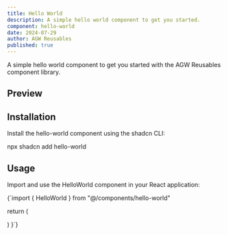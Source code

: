 ```yaml
---
title: Hello World
description: A simple hello world component to get you started.
component: hello-world
date: 2024-07-29
author: AGW Reusables
published: true
---
```



A simple hello world component to get you started with the AGW Reusables component library.

## Preview

<ComponentPreview name="hello-world">
  <HelloWorld />
</ComponentPreview>

## Installation

Install the hello-world component using the shadcn CLI:

<CodeBlock language="bash">
npx shadcn add hello-world
</CodeBlock>

## Usage

Import and use the HelloWorld component in your React application:

<CodeBlock language="tsx">
{`import { HelloWorld } from "@/components/hello-world"

  return (
    <div>
      <HelloWorld />
    </div>
  )
}`}
</CodeBlock>

